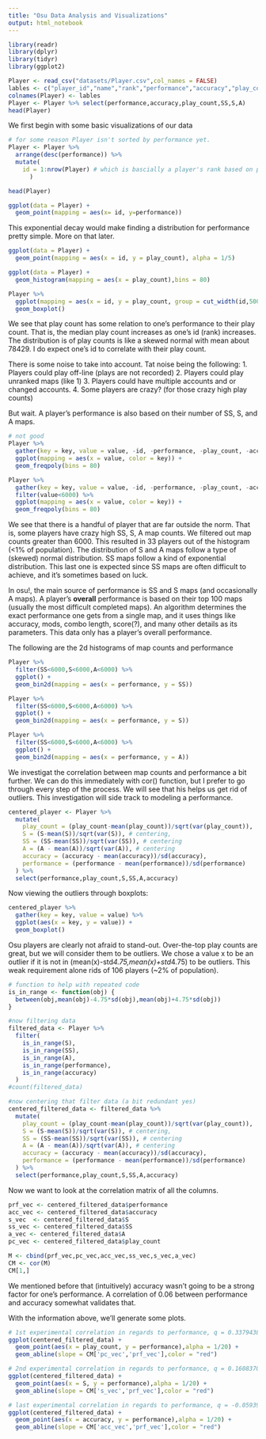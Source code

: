 ```yaml
---
title: "Osu Data Analysis and Visualizations"
output: html_notebook
---
```


```r
library(readr)
library(dplyr)
library(tidyr)
library(ggplot2)
```
```r

Player <- read_csv("datasets/Player.csv",col_names = FALSE)
lables <- c("player_id","name","rank","performance","accuracy","play_count","SS","S","A")
colnames(Player) <- lables
Player <- Player %>% select(performance,accuracy,play_count,SS,S,A)
head(Player)
```
We first begin with some basic visualizations of our data
```r
# for some reason Player isn't sorted by performance yet. 
Player <- Player %>% 
  arrange(desc(performance)) %>%
  mutate(
    id = 1:nrow(Player) # which is bascially a player's rank based on performance rating
      )

head(Player)

ggplot(data = Player) +
  geom_point(mapping = aes(x= id, y=performance))
```
This exponential decay would make finding a distribution for performance pretty simple. More on that later. 

```r
ggplot(data = Player) +
  geom_point(mapping = aes(x = id, y = play_count), alpha = 1/5)

ggplot(data = Player) + 
  geom_histogram(mapping = aes(x = play_count),bins = 80)

Player %>%
  ggplot(mapping = aes(x = id, y = play_count, group = cut_width(id,500))) +
  geom_boxplot()
```
We see that play count has some relation to one's performance to their play count. That is, the median play count increases as one's id (rank) increases. The distribution is of play counts is like a skewed normal with mean about 78429. I do expect one's id to correlate with their play count. 

There is some noise to take into account. Tat noise being the following:
 1. Players could play off-line (plays are not recorded)
 2. Players could play unranked maps (like 1)
 3. Players could have multiple accounts and or changed accounts. 
 4. Some players are crazy? (for those crazy high play counts)
 
But wait. A player's performance is also based on their number of SS, S, and A maps. 
```r
# not good
Player %>% 
  gather(key = key, value = value, -id, -performance, -play_count, -accuracy) %>%
  ggplot(mapping = aes(x = value, color = key)) + 
  geom_freqpoly(bins = 80)

Player %>% 
  gather(key = key, value = value, -id, -performance, -play_count, -accuracy) %>%
  filter(value<6000) %>%
  ggplot(mapping = aes(x = value, color = key)) + 
  geom_freqpoly(bins = 80) 
```
We see that there is a handful of player that are far outside the norm. That is, some players have crazy high SS, S, A map counts. We filtered out map counts greater than 6000. This resulted in 33 players out of the histogram (<1% of population).
The distribution of S and A maps follow a type of (skewed) normal distribution. SS maps follow a kind of exponential distribution. This last one is expected since SS maps are often difficult to achieve, and it's sometimes based on luck.  

In osu!, the main source of performance is SS and S maps (and occasionally A maps). A player's <b>overall</b> performance is based on their top 100 maps (usually the most difficult completed maps). An algorithm determines the exact performance one gets from a single map, and it uses things like accuracy, mods, combo length, score(?), and many other details as its parameters. This data only has a player's overall performance. 

The following are the 2d histograms of map counts and performance
```r
Player %>%
  filter(SS<6000,S<6000,A<6000) %>%
  ggplot() +
  geom_bin2d(mapping = aes(x = performance, y = SS))

Player %>%
  filter(SS<6000,S<6000,A<6000) %>%
  ggplot() +
  geom_bin2d(mapping = aes(x = performance, y = S))

Player %>%
  filter(SS<6000,S<6000,A<6000) %>%
  ggplot() +
  geom_bin2d(mapping = aes(x = performance, y = A))
```
We investigat the correlation between map counts and performance a bit further. We can do this immediately with cor() function, but I prefer to go through every step of the process. We will see that his helps us get rid of outliers. This investigation will side track to modeling a performance. 

```r
centered_player <- Player %>%
  mutate(
    play_count = (play_count-mean(play_count))/sqrt(var(play_count)),
    S = (S-mean(S))/sqrt(var(S)), # centering,
    SS = (SS-mean(SS))/sqrt(var(SS)), # centering
    A = (A - mean(A))/sqrt(var(A)), # centering
    accuracy = (accuracy - mean(accuracy))/sd(accuracy),
    performance = (performance - mean(performance))/sd(performance)
  ) %>%
  select(performance,play_count,S,SS,A,accuracy)
```

Now viewing the outliers through boxplots:
```r
centered_player %>%
  gather(key = key, value = value) %>%
  ggplot(aes(x = key, y = value)) +
  geom_boxplot()
```

Osu players are clearly not afraid to stand-out. Over-the-top play counts are great, but we will consider them to be outliers. We chose a value x to be an outlier if it is not in (mean(x)-std*4.75,mean(x)+std*4.75) to be outliers. This weak requirement alone rids of 106 players (~2% of population). 

```r
# function to help with repeated code
is_in_range <- function(obj) {
  between(obj,mean(obj)-4.75*sd(obj),mean(obj)+4.75*sd(obj))
}

#now filtering data
filtered_data <- Player %>%
  filter(
    is_in_range(S),
    is_in_range(SS),
    is_in_range(A),
    is_in_range(performance),
    is_in_range(accuracy)
  ) 
#count(filtered_data)

#now centering that filter data (a bit redundant yes)
centered_filtered_data <- filtered_data %>%
  mutate(
    play_count = (play_count-mean(play_count))/sqrt(var(play_count)),
    S = (S-mean(S))/sqrt(var(S)), # centering,
    SS = (SS-mean(SS))/sqrt(var(SS)), # centering
    A = (A - mean(A))/sqrt(var(A)), # centering
    accuracy = (accuracy - mean(accuracy))/sd(accuracy),
    performance = (performance - mean(performance))/sd(performance)
  ) %>%
  select(performance,play_count,S,SS,A,accuracy)
```


Now we want to look at the correlation matrix of all the columns. 
```r
prf_vec <- centered_filtered_data$performance
acc_vec <- centered_filtered_data$accuracy
s_vec  <- centered_filtered_data$S
ss_vec <- centered_filtered_data$SS
a_vec <- centered_filtered_data$A
pc_vec <- centered_filtered_data$play_count

M <- cbind(prf_vec,pc_vec,acc_vec,ss_vec,s_vec,a_vec)
CM <- cor(M)
CM[1,]
```
We mentioned before that (intuitively) accuracy wasn't going to be a strong factor for one's performance. A correlation of 0.06 between performance and accuracy somewhat validates that. 

With the information above, we'll generate some plots. 

```r
# 1st experimental correlation in regards to performance, q = 0.3379438
ggplot(centered_filtered_data) +
  geom_point(aes(x = play_count, y = performance),alpha = 1/20) +
  geom_abline(slope = CM['pc_vec','prf_vec'],color = "red")

# 2nd experimental correlation in regards to performance, q = 0.1608370
ggplot(centered_filtered_data) +
  geom_point(aes(x = S, y = performance),alpha = 1/20) +
  geom_abline(slope = CM['s_vec','prf_vec'],color = "red")

# last experimental correlation in regards to performance, q = -0.05939164
ggplot(centered_filtered_data) +
  geom_point(aes(x = accuracy, y = performance),alpha = 1/20) +
  geom_abline(slope = CM['acc_vec','prf_vec'],color = "red") 

```

